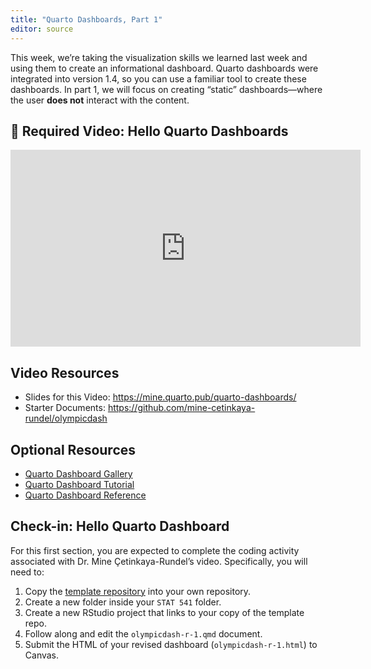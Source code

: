 ```yaml
---
title: "Quarto Dashboards, Part 1"
editor: source
---
```


This week, we're taking the visualization skills we learned last week and using
them to create an informational dashboard. Quarto dashboards were integrated
into version 1.4, so you can use a familiar tool to create these dashboards. 
In part 1, we will focus on creating "static" dashboards---where the user 
**does not** interact with the content. 

## 🎥 Required Video: Hello Quarto Dashboards

<iframe width="560" height="315" src="https://www.youtube.com/embed/HW7QbqI4fH0?si=Rw6Cwy173CNJN3M-" title="YouTube video player" frameborder="0" allow="accelerometer; autoplay; clipboard-write; encrypted-media; gyroscope; picture-in-picture; web-share" referrerpolicy="strict-origin-when-cross-origin" allowfullscreen></iframe>


## Video Resources

- Slides for this Video: <https://mine.quarto.pub/quarto-dashboards/>
- Starter Documents: <https://github.com/mine-cetinkaya-rundel/olympicdash>

## Optional Resources 

- [Quarto Dashboard Gallery](https://quarto.org/docs/gallery/#dashboards)
- [Quarto Dashboard Tutorial](https://quarto.org/docs/dashboards/)
- [Quarto Dashboard Reference](https://quarto.org/docs/reference/formats/dashboard.html)

::: {.callout-important}
# Check-in: Hello Quarto Dashboard

For this first section, you are expected to complete the coding activity 
associated with Dr. Mine Çetinkaya-Rundel's video. Specifically, you will need
to:

1. Copy the [template repository](https://github.com/mine-cetinkaya-rundel/olympicdash) into your 
own repository.
2. Create a new folder inside your `STAT 541` folder. 
3. Create a new RStudio project that links to your copy of the template repo.
4. Follow along and edit the `olympicdash-r-1.qmd` document.
5. Submit the HTML of your revised dashboard (`olympicdash-r-1.html`) to 
Canvas.
:::